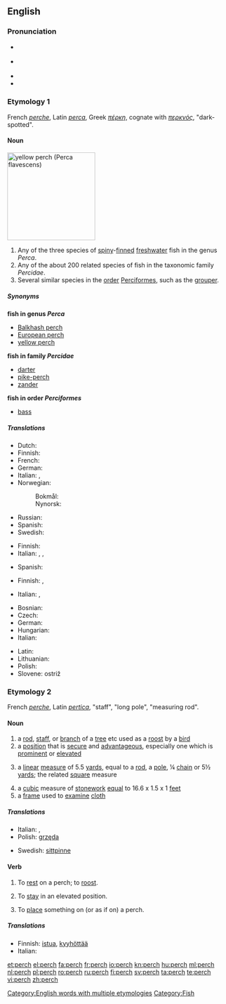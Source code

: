 ==English==

===Pronunciation===
* {{a|UK}} {{IPA|/pɜːtʃ/}}
* {{a|UK}} {{IPA|/pɝtʃ/}}
* {{audio|en-us-perch.ogg|Audio (US)}}
* {{rhymes|ɜː(r)tʃ}}

===Etymology 1===
French ''[[perche]]'', Latin ''[[perca]]'', Greek ''[[πέρκη]]'', cognate with ''[[περκνός]]'', "dark-spotted".

====Noun====
[[Image:YellowPerch.jpg|right|thumb|200px|yellow perch (''Perca flavescens'')]]
{{en-noun|es|pl2=perch}}

# Any of the three species of [[spiny]]-[[fin|finned]] [[freshwater]] fish in the genus ''Perca''.
# Any of the about 200 related species of fish in the taxonomic family ''Percidae''.
# Several similar species in the [[order]] [[Perciformes]], such as the [[grouper]].

=====Synonyms=====
'''fish in genus ''Perca'''''
* [[Balkhash perch]]
* [[European perch]]
* [[yellow perch]]
'''fish in family ''Percidae'''''
* [[darter]]
* [[pike-perch]]
* [[zander]]
'''fish in order ''Perciformes'''''
* [[bass]]

=====Translations=====
{{trans-top|fish of the genus ''Perca''}}
* Dutch: {{t+|nl|baars|m}}
* Finnish: {{t+|fi|ahven}}
* French: {{t+|fr|perche|f}}
* German: {{t+|de|Barsch|m}}
* Italian: {{t-|it|pesce persico|m}},  {{t-|it|perca}}
* Norwegian:
*: Bokmål: {{t+|no|abbor}}
*: Nynorsk: {{t|nn|åbor|xs=Norwegian Nynorsk}}
{{trans-mid}}
* Russian: {{t|ru|окунь|m|tr=ókun'|sc=Cyrl}}
* Spanish: {{t-|es|perca|f}}
* Swedish: {{t+|sv|abborre|c}}
{{trans-bottom}}

{{trans-top|fish in the taxonomic family ''Percidae''}}
* Finnish: {{t+|fi|ahven}}
* Italian: {{t|it|luccioperca}},  {{t|it|sandra}},  {{t-|it|luccio}}
{{trans-mid}}
* Spanish: {{t-|es|perca|f}}
{{trans-bottom}}

{{trans-top|fish in the taxonomic order ''Perciformes''}}
* Finnish: {{t-|fi|ahvenkala}}, {{t+|fi|ahven}}
{{trans-mid}}
* Italian: {{t-|it|spigola}},  {{t+|it|branzino}}
{{trans-bottom}}

{{checktrans-top}}
* Bosnian: {{t-|bs|grgeč}}
* Czech: {{t-|cs|okoun|m}}
* German: {{t+|de|Barsch|m}}
* Hungarian: {{t|hu|sügér}}
* Italian: {{t-|it|pesce persico}}
{{trans-mid}}
* Latin: {{t-|la|perca}}
* Lithuanian: {{t|lt|ešerys|m|xs=Lithuanian}}
* Polish: {{t|pl|okoń |m}}
* Slovene: ostriž {{m}}
{{trans-bottom}}

===Etymology 2===
French ''[[perche]]'', Latin ''[[pertica]]'', "staff", "long pole", "measuring rod".

====Noun====
{{en-noun|es|pl2=perch}}

# a [[rod]], [[staff]], or [[branch]] of a [[tree]] etc used as a [[roost]] by a [[bird]]
# a [[position]] that is [[secure]] and [[advantageous]], especially one which is [[prominent]] or [[elevated]]
# {{dated}} a [[linear]] [[measure]] of 5.5 [[yards]], equal to a [[rod]], a [[pole]], ¼ [[chain]] or 5½ [[yard]]s; the related [[square]] measure
# a [[cubic]] measure of [[stonework]] [[equal]] to 16.6 x 1.5 x 1 [[feet]]
# a [[frame]] used to [[examine]] [[cloth]]

=====Translations=====
{{trans-top|rod used by bird}}
* Italian: {{t+|it|pertica|f}},  {{t-|it|trespolo|m}}
* Polish: [[grzęda]] {{f}}
{{trans-mid}}
* Swedish: [[sittpinne]] {{c}}
{{trans-bottom}}

====Verb====
{{en-verb|perch|es}}

# {{intransitive}} To [[rest]] on a perch; to [[roost]].
# {{intransitive}} To [[stay]] in an elevated position.
# {{transitive}} To [[place]] something on (or as if on) a perch.

=====Translations=====
* Finnish: [[istua]], [[kyyhöttää]]
* Italian: {{t-|it|appollaiarsi}}
[[Category:English words with multiple etymologies]]
[[Category:Fish]]

[[et:perch]]
[[el:perch]]
[[fa:perch]]
[[fr:perch]]
[[io:perch]]
[[kn:perch]]
[[hu:perch]]
[[ml:perch]]
[[nl:perch]]
[[pl:perch]]
[[ro:perch]]
[[ru:perch]]
[[fi:perch]]
[[sv:perch]]
[[ta:perch]]
[[te:perch]]
[[vi:perch]]
[[zh:perch]]